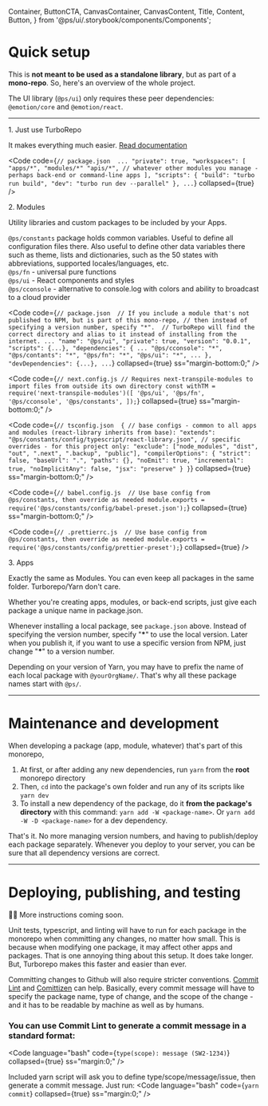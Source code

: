   Container,
  ButtonCTA,
  CanvasContainer,
  CanvasContent,
  Title,
  Content,
  Button,
} from '@ps/ui/.storybook/components/Components';

<Meta title="Get started/Mono repo" />

<ThemeProvider>
<Wrapper>

# Quick setup

This is **not meant to be used as a standalone library**, but as part of a **mono-repo**. So, here's an overview of the whole project.  

The UI library (`@ps/ui`) only requires these peer dependencies: `@emotion/core` and `@emotion/react`. 

--- 

<Block as="h2" textgradient="accent">1. Just use TurboRepo</Block>

It makes everything much easier. [Read documentation](https://turbo.build/repo/docs/getting-started/add-to-project)    

<Code code={`// package.json 
...
"private": true,
"workspaces": [
  "apps/*",
  "modules/*"
  "apis/*", // whatever other modules you manage - perhaps back-end or command-line apps
],
"scripts": {
  "build": "turbo run build",
  "dev": "turbo run dev --parallel"
},
...`} collapsed={true} />


<Block as="h2" textgradient="accent">2. Modules</Block>

Utility libraries and custom packages to be included by your Apps.  

`@ps/constants` package holds common variables. Useful to define all configuration files there.
Also useful to define other data variables there such as theme, lists and dictionaries, 
such as the 50 states with abbreviations, supported locales/languages, etc.  
`@ps/fn` - universal pure functions  
`@ps/ui` - React components and styles  
`@ps/cconsole` - alternative to console.log with <Inline as="b" textgradient="rainbow">colors</Inline> and ability to broadcast to a cloud provider  

<Code code={`// package.json 
// If you include a module that's not published to NPM, but is part of this mono-repo,
// then instead of specifying a version number, specify "*". 
// TurboRepo will find the correct directory and alias to it instead of installing from the internet.
...
"name": "@ps/ui",
"private": true,
"version": "0.0.1",
"scripts": {...},
"dependencies": {
  ...
  "@ps/cconsole": "*",
  "@ps/contants": "*",
  "@ps/fn": "*",
  "@ps/ui": "*",
  ...
},
"devDependencies": {...},
...`} collapsed={true} ss="margin-bottom:0;" />

<Code code={`// next.config.js
// Requires next-transpile-modules to import files from outside its own directory
const withTM = require('next-transpile-modules')([
  '@ps/ui',
  '@ps/fn',
  '@ps/cconsole',
  '@ps/constants',
]);`} collapsed={true} ss="margin-bottom:0;" />

<Code code={`// tsconfig.json 
{
  // base configs - common to all apps and modules (react-library inherits from base):
  "extends": "@ps/constants/config/typescript/react-library.json",
  // specific overrides - for this project only:
  "exclude": ["node_modules", "dist", "out", ".next", ".backup", "public"],
  "compilerOptions": {
    "strict": false,
    "baseUrl": ".",
    "paths": {},
    "noEmit": true,
    "incremental": true,
    "noImplicitAny": false,
    "jsx": "preserve"
  }
}`} collapsed={true} ss="margin-bottom:0;" />

<Code code={`// babel.config.js 
// Use base config from @ps/constants, then override as needed
module.exports = require('@ps/constants/config/babel-preset.json');`} collapsed={true} ss="margin-bottom:0;" />

<Code code={`// .prettierrc.js 
// Use base config from @ps/constants, then override as needed
module.exports = require('@ps/constants/config/prettier-preset');`} collapsed={true} />

<Block as="h2" textgradient="accent">3. Apps</Block>

Exactly the same as Modules. You can even keep all packages in the same folder. Turborepo/Yarn don't care.   

Whether you're creating apps, modules, or back-end scripts, just give each package a unique name in package.json.  

Whenever installing a local package, see `package.json` above. Instead of specifying the version number, specify "**\***" to use the local version. Later when you publish it, if you want to use a specific version from NPM, just change "**\***" to a version number.

Depending on your version of Yarn, you may have to prefix the name of each local package with `@yourOrgName/`. That's why all these package names start with `@ps/`.

--- 

# Maintenance and development

When developing a package (app, module, whatever) that's part of this monorepo, 

1. At first, or after adding any new dependencies, run `yarn` from the **root** monorepo directory
2. Then, `cd` into the package's own folder and run any of its scripts like `yarn dev`
3. To install a new dependency of the package, do it **from the package's directory** with this command: `yarn add -W <package-name>`. Or `yarn add -W -D <package-name>` for a dev dependency.   

That's it. No more managing version numbers, and having to publish/deploy each package separately. Whenever you deploy to your server, you can be sure that all dependency versions are correct.

--- 

# Deploying, publishing, and testing 

👨‍💻 More instructions coming soon.

Unit tests, typescript, and linting will have to run for each package in the monorepo when committing any changes, no matter how small. This is because when modifying one package, it may affect other apps and packages. That is one annoying thing about this setup. It does take longer. But, Turborepo makes this faster and easier than ever.  

Committing changes to Github will also require stricter conventions. [Commit Lint](https://commitlint.js.org/#/) and [Comittizen](http://commitizen.github.io/cz-cli/) can help. Basically, every commit message will have to specify the package name, type of change, and the scope of the change - and it has to be readable by machine as well as by humans.
  
### You can use Commit Lint to generate a commit message in a standard format:
<Code language="bash" code={`type(scope): message (SW2-1234)`} collapsed={true} ss="margin:0;" />  

Included yarn script will ask you to define type/scope/message/issue, then generate a commit message. Just run:
<Code language="bash" code={`yarn commit`} collapsed={true} ss="margin:0;" />


</Wrapper>
</ThemeProvider>
